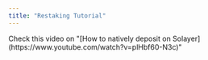 ```yaml
---
title: "Restaking Tutorial"
---
```


<Info>
Check this video on "[How to natively deposit on Solayer](https://www.youtube.com/watch?v=plHbf60-N3c)"
</Info>

<Steps>
<Step title="Navigate to the Solayer dashboard and choose whether to deposit native SOL or a LST such as mSOL, JitoSOL, bSOL, or INF.">
<Frame><img src="https://2113331469-files.gitbook.io/~/files/v0/b/gitbook-x-prod.appspot.com/o/spaces%2FzYM0pEemeu6F3UKGPAZE%2Fuploads%2FBHjjYsHrK5rWuGHkWNoA%2Fimage.png?alt=media&token=a6b92a16-3c8d-491f-8b3f-219d609c46a7" alt="" /></Frame>
</Step>
<Step title="Select the amount you wish to deposit and click Deposit">
<Frame><img src="https://2113331469-files.gitbook.io/~/files/v0/b/gitbook-x-prod.appspot.com/o/spaces%2FzYM0pEemeu6F3UKGPAZE%2Fuploads%2FsVlk7OmvXyIn25agT3uK%2Fimage.png?alt=media&token=0a444dd3-2235-4424-a888-d67865cc83b5" alt="" /></Frame>
</Step>

<Step title="Confirm the transaction">

<Frame><img src="https://2113331469-files.gitbook.io/~/files/v0/b/gitbook-x-prod.appspot.com/o/spaces%2FzYM0pEemeu6F3UKGPAZE%2Fuploads%2Fu7T3SazL2FLgbT2pIg7G%2Fimage.png?alt=media&token=7b3cf25e-d281-433b-8998-badc7b54a641" alt="" /></Frame>
</Step>

<Step title="Congratulations! You have successfully deposited native SOL.">

<Frame><img src="https://2113331469-files.gitbook.io/~/files/v0/b/gitbook-x-prod.appspot.com/o/spaces%2FzYM0pEemeu6F3UKGPAZE%2Fuploads%2Fy1gZRu0Zl4z1gkwkaawl%2Fimage.png?alt=media&token=f3fc202a-17c2-4fbd-b1c9-67c4df791dc7" alt="" /></Frame>
</Step>

</Steps>